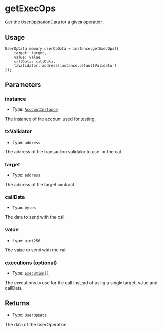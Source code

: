 # getExecOps

Get the UserOperationData for a given operation.

## Usage

```solidity copy
UserOpData memory userOpData = instance.getExecOps({
    target: target,
    value: value,
    callData: callData,
    txValidator: address(instance.defaultValidator)
});
```

## Parameters

### instance

- Type: [`AccountInstance`](/modulekit/glossary/types#accountinstance)

The instance of the account used for testing.

### txValidator

- Type: `address`

The address of the transaction validator to use for the call.

### target

- Type: `address`

The address of the target contract.

### callData

- Type: `bytes`

The data to send with the call.

### value

- Type: `uint256`

The value to send with the call.

### executions (optional)

- Type: [`Execution[]`](/modulekit/glossary/types#execution)

The executions to use for the call instead of using a single target, value and callData.

## Returns

- Type: [`UserOpData`](/modulekit/glossary/types#useropdata)

The data of the UserOperation.
